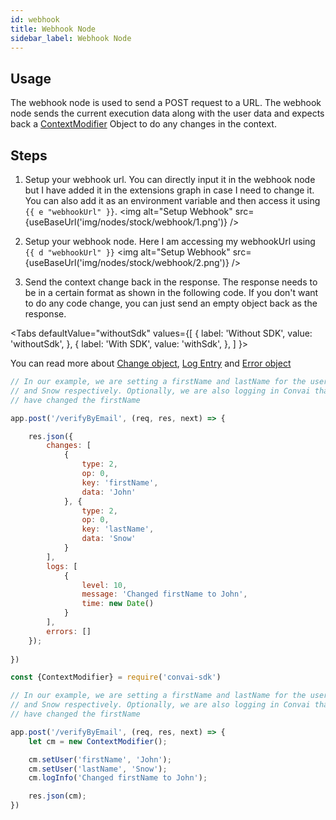 ```yaml
---
id: webhook
title: Webhook Node
sidebar_label: Webhook Node
---
```



## Usage

The webhook node is used to send a POST request to a URL. The webhook node sends the current execution data along with the user data and expects back a [ContextModifier](../../node-sdk/classes/context-modifier) Object to do any changes in the context.

## Steps

1. Setup your webhook url. You can directly input it in the webhook node but I have added it in the extensions graph in case I need to change it. You can also add it as an environment variable and then access it using ```{{ e "webhookUrl" }}```.
<img alt="Setup Webhook" src={useBaseUrl('img/nodes/stock/webhook/1.png')} />

2. Setup your webhook node. Here I am accessing my webhookUrl using ```{{ d "webhookUrl" }}```
<img alt="Setup Webhook" src={useBaseUrl('img/nodes/stock/webhook/2.png')} />

3. Send the context change back in the response. The response needs to be in a certain format as shown in the following code. If you don't want to do any code change, you can just send an empty object back as the response.


<Tabs
  defaultValue="withoutSdk"
  values={[
    { label: 'Without SDK', value: 'withoutSdk', },
    { label: 'With SDK', value: 'withSdk', },
  ]
}>
<TabItem value="withoutSdk">

You can read more about [Change object](../../node-sdk/models/context-change), [Log Entry](../../node-sdk/models/log-entry) and [Error object](../../node-sdk/models/error)
```js
// In our example, we are setting a firstName and lastName for the user as John
// and Snow respectively. Optionally, we are also logging in Convai that we
// have changed the firstName

app.post('/verifyByEmail', (req, res, next) => {

    res.json({
        changes: [
            {
                type: 2,
                op: 0,
                key: 'firstName',
                data: 'John'
            }, {
                type: 2,
                op: 0,
                key: 'lastName',
                data: 'Snow'
            }
        ],
        logs: [
            {
                level: 10,
                message: 'Changed firstName to John',
                time: new Date()
            }
        ],
        errors: []
    });
    
})
```

</TabItem>
<TabItem value="withSdk">

```js
const {ContextModifier} = require('convai-sdk')

// In our example, we are setting a firstName and lastName for the user as John
// and Snow respectively. Optionally, we are also logging in Convai that we
// have changed the firstName

app.post('/verifyByEmail', (req, res, next) => {
    let cm = new ContextModifier();

    cm.setUser('firstName', 'John');
    cm.setUser('lastName', 'Snow');
    cm.logInfo('Changed firstName to John');

    res.json(cm);
})
```

</TabItem>
</Tabs>